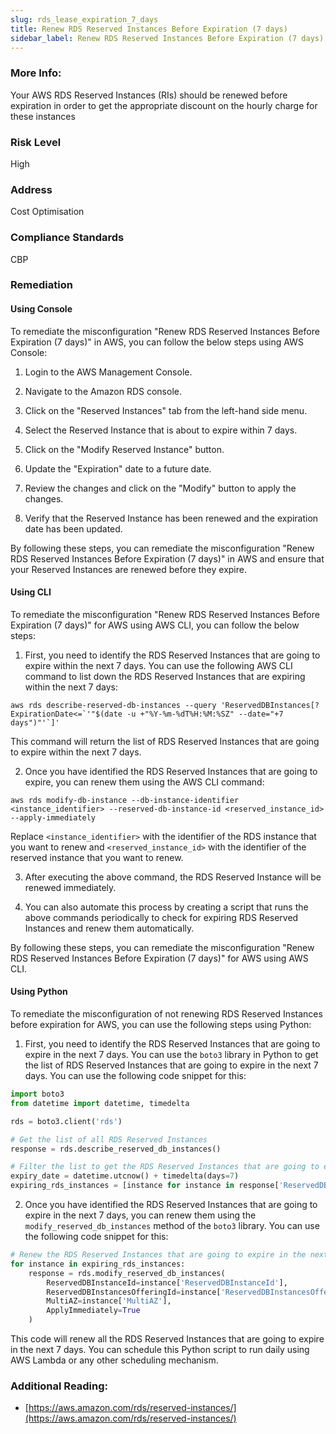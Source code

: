 ```yaml
---
slug: rds_lease_expiration_7_days
title: Renew RDS Reserved Instances Before Expiration (7 days)
sidebar_label: Renew RDS Reserved Instances Before Expiration (7 days)
---
```


### More Info:

Your AWS RDS Reserved Instances (RIs) should be renewed before expiration in order to get the appropriate discount on the hourly charge for these instances

### Risk Level

High

### Address

Cost Optimisation

### Compliance Standards

CBP

### Remediation

#### Using Console

To remediate the misconfiguration "Renew RDS Reserved Instances Before Expiration (7 days)" in AWS, you can follow the below steps using AWS Console:

1. Login to the AWS Management Console.

2. Navigate to the Amazon RDS console.

3. Click on the "Reserved Instances" tab from the left-hand side menu.

4. Select the Reserved Instance that is about to expire within 7 days.

5. Click on the "Modify Reserved Instance" button.

6. Update the "Expiration" date to a future date.

7. Review the changes and click on the "Modify" button to apply the changes.

8. Verify that the Reserved Instance has been renewed and the expiration date has been updated.

By following these steps, you can remediate the misconfiguration "Renew RDS Reserved Instances Before Expiration (7 days)" in AWS and ensure that your Reserved Instances are renewed before they expire.

#### Using CLI

To remediate the misconfiguration "Renew RDS Reserved Instances Before Expiration (7 days)" for AWS using AWS CLI, you can follow the below steps:

1. First, you need to identify the RDS Reserved Instances that are going to expire within the next 7 days. You can use the following AWS CLI command to list down the RDS Reserved Instances that are expiring within the next 7 days:

```
aws rds describe-reserved-db-instances --query 'ReservedDBInstances[?ExpirationDate<=`'"$(date -u +"%Y-%m-%dT%H:%M:%SZ" --date="+7 days")"'`]'
```

This command will return the list of RDS Reserved Instances that are going to expire within the next 7 days.

2. Once you have identified the RDS Reserved Instances that are going to expire, you can renew them using the AWS CLI command:

```
aws rds modify-db-instance --db-instance-identifier <instance_identifier> --reserved-db-instance-id <reserved_instance_id> --apply-immediately
```

Replace `<instance_identifier>` with the identifier of the RDS instance that you want to renew and `<reserved_instance_id>` with the identifier of the reserved instance that you want to renew.

3. After executing the above command, the RDS Reserved Instance will be renewed immediately.

4. You can also automate this process by creating a script that runs the above commands periodically to check for expiring RDS Reserved Instances and renew them automatically.

By following these steps, you can remediate the misconfiguration "Renew RDS Reserved Instances Before Expiration (7 days)" for AWS using AWS CLI.

#### Using Python

To remediate the misconfiguration of not renewing RDS Reserved Instances before expiration for AWS, you can use the following steps using Python:

1. First, you need to identify the RDS Reserved Instances that are going to expire in the next 7 days. You can use the `boto3` library in Python to get the list of RDS Reserved Instances that are going to expire in the next 7 days. You can use the following code snippet for this:

```python
import boto3
from datetime import datetime, timedelta

rds = boto3.client('rds')

# Get the list of all RDS Reserved Instances
response = rds.describe_reserved_db_instances()

# Filter the list to get the RDS Reserved Instances that are going to expire in the next 7 days
expiry_date = datetime.utcnow() + timedelta(days=7)
expiring_rds_instances = [instance for instance in response['ReservedDBInstances'] if instance['State'] == 'active' and instance['StartTime'] < expiry_date]
```

2. Once you have identified the RDS Reserved Instances that are going to expire in the next 7 days, you can renew them using the `modify_reserved_db_instances` method of the `boto3` library. You can use the following code snippet for this:

```python
# Renew the RDS Reserved Instances that are going to expire in the next 7 days
for instance in expiring_rds_instances:
    response = rds.modify_reserved_db_instances(
        ReservedDBInstanceId=instance['ReservedDBInstanceId'],
        ReservedDBInstancesOfferingId=instance['ReservedDBInstancesOfferingId'],
        MultiAZ=instance['MultiAZ'],
        ApplyImmediately=True
    )
```

This code will renew all the RDS Reserved Instances that are going to expire in the next 7 days. You can schedule this Python script to run daily using AWS Lambda or any other scheduling mechanism.

### Additional Reading:

- [https://aws.amazon.com/rds/reserved-instances/](https://aws.amazon.com/rds/reserved-instances/) 

